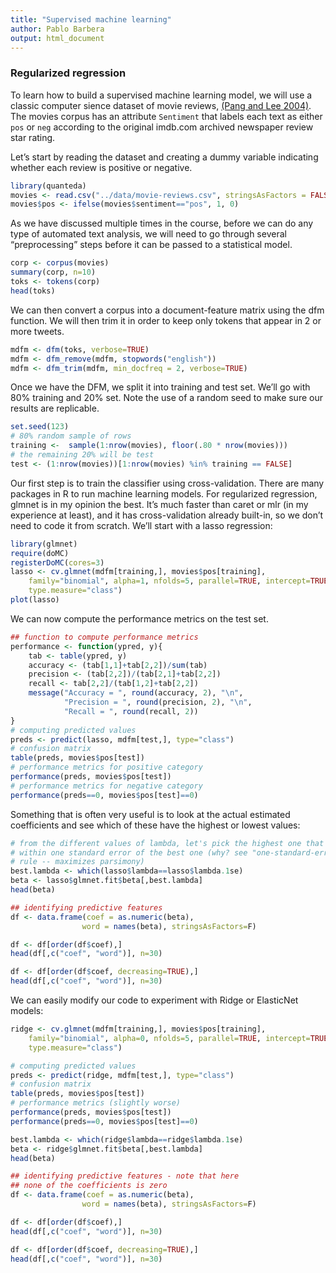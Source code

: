 ```yaml
---
title: "Supervised machine learning"
author: Pablo Barbera
output: html_document
---
```


### Regularized regression

To learn how to build a supervised machine learning model, we will use a classic computer sience dataset of movie reviews, [(Pang and Lee 2004)](http://www.cs.cornell.edu/home/llee/papers/cutsent.pdf).
The movies corpus has an attribute `Sentiment` that labels each text as either `pos` or `neg` according to the original imdb.com archived newspaper review star rating.

Let's start by reading the dataset and creating a dummy variable indicating whether each review is positive or negative.

```r
library(quanteda)
movies <- read.csv("../data/movie-reviews.csv", stringsAsFactors = FALSE)
movies$pos <- ifelse(movies$sentiment=="pos", 1, 0)
```

As we have discussed multiple times in the course, before we can do any type of automated text analysis, we will need to go through several "preprocessing" steps before it can be passed to a statistical model. 

```r
corp <- corpus(movies)
summary(corp, n=10)
toks <- tokens(corp)
head(toks)
```

We can then convert a corpus into a document-feature matrix using the dfm function. We will then trim it in order to keep only tokens that appear in 2 or more tweets.

```r
mdfm <- dfm(toks, verbose=TRUE)
mdfm <- dfm_remove(mdfm, stopwords("english"))
mdfm <- dfm_trim(mdfm, min_docfreq = 2, verbose=TRUE)
```

Once we have the DFM, we split it into training and test set. We'll go with 80% training and 20% set. Note the use of a random seed to make sure our results are replicable.

```r
set.seed(123)
# 80% random sample of rows
training <-  sample(1:nrow(movies), floor(.80 * nrow(movies)))
# the remaining 20% will be test
test <- (1:nrow(movies))[1:nrow(movies) %in% training == FALSE]
```

Our first step is to train the classifier using cross-validation. There are many packages in R to run machine learning models. For regularized regression, glmnet is in my opinion the best. It's much faster than caret or mlr (in my experience at least), and it has cross-validation already built-in, so we don't need to code it from scratch. We'll start with a lasso regression:

```r
library(glmnet)
require(doMC)
registerDoMC(cores=3)
lasso <- cv.glmnet(mdfm[training,], movies$pos[training], 
	family="binomial", alpha=1, nfolds=5, parallel=TRUE, intercept=TRUE,
	type.measure="class")
plot(lasso)
```

We can now compute the performance metrics on the test set.
```r
## function to compute performance metrics
performance <- function(ypred, y){
	tab <- table(ypred, y)
	accuracy <- (tab[1,1]+tab[2,2])/sum(tab)
	precision <- (tab[2,2])/(tab[2,1]+tab[2,2])
	recall <- tab[2,2]/(tab[1,2]+tab[2,2])
	message("Accuracy = ", round(accuracy, 2), "\n",
	        "Precision = ", round(precision, 2), "\n",
	        "Recall = ", round(recall, 2))
}
# computing predicted values
preds <- predict(lasso, mdfm[test,], type="class")
# confusion matrix
table(preds, movies$pos[test])
# performance metrics for positive category
performance(preds, movies$pos[test])
# performance metrics for negative category
performance(preds==0, movies$pos[test]==0)
```

Something that is often very useful is to look at the actual estimated coefficients and see which of these have the highest or lowest values:

```r
# from the different values of lambda, let's pick the highest one that is
# within one standard error of the best one (why? see "one-standard-error"
# rule -- maximizes parsimony)
best.lambda <- which(lasso$lambda==lasso$lambda.1se)
beta <- lasso$glmnet.fit$beta[,best.lambda]
head(beta)

## identifying predictive features
df <- data.frame(coef = as.numeric(beta),
				word = names(beta), stringsAsFactors=F)

df <- df[order(df$coef),]
head(df[,c("coef", "word")], n=30)

df <- df[order(df$coef, decreasing=TRUE),]
head(df[,c("coef", "word")], n=30)
```

We can easily modify our code to experiment with Ridge or ElasticNet models:

```r
ridge <- cv.glmnet(mdfm[training,], movies$pos[training], 
	family="binomial", alpha=0, nfolds=5, parallel=TRUE, intercept=TRUE,
	type.measure="class")

```

```r
# computing predicted values
preds <- predict(ridge, mdfm[test,], type="class")
# confusion matrix
table(preds, movies$pos[test])
# performance metrics (slightly worse)
performance(preds, movies$pos[test])
performance(preds==0, movies$pos[test]==0)

```

```r
best.lambda <- which(ridge$lambda==ridge$lambda.1se)
beta <- ridge$glmnet.fit$beta[,best.lambda]
head(beta)

## identifying predictive features - note that here
## none of the coefficients is zero
df <- data.frame(coef = as.numeric(beta),
				word = names(beta), stringsAsFactors=F)

df <- df[order(df$coef),]
head(df[,c("coef", "word")], n=30)

df <- df[order(df$coef, decreasing=TRUE),]
head(df[,c("coef", "word")], n=30)
```




